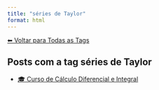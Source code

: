 ```yaml
---
title: "séries de Taylor"
format: html
---
```


[⬅ Voltar para Todas as Tags](../tags.qmd)

## Posts com a tag **séries de Taylor**

- [🎓 Curso de Cálculo Diferencial e Integral](/posts/cursos/matematica/calculo/index.html)
